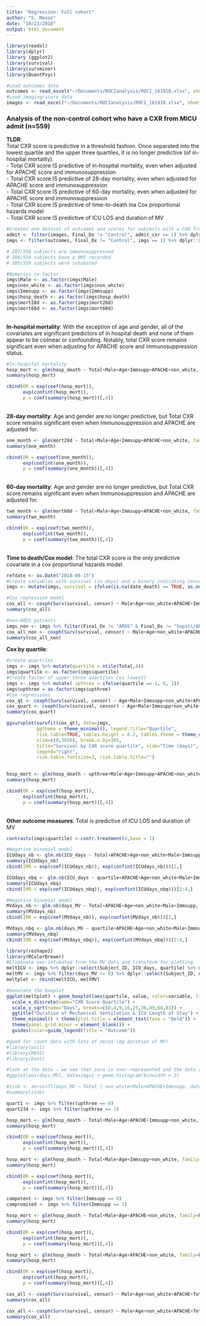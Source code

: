 ```yaml
---
title: "Regression: Full cohort"
author: "S. Mason"
date: "10/23/2018"
output: html_document
---
```


```r
library(readxl)
library(dplyr)
library (ggplot2)
library(survival)
library(survminer)
library(QuantPsyc)
```
```r
#Load outcomes data
outcomes <- read_excel("~/Documents/ROCIanalysis/ROCI_101918.xlsx", sheet = "Outcomes", col_types = c("numeric", "skip", "numeric", "numeric", "numeric", "numeric", "text", "numeric", "numeric", "numeric", "numeric", "numeric", "date", "date", "numeric", "numeric", "date", "date",  "numeric", "date", "date", "numeric", "text", "numeric", "text", "numeric", "numeric", "date", "numeric", "numeric", "text", "numeric", "text", "text"))
#Load imaging/score data
images <- read_excel("~/Documents/ROCIanalysis/ROCI_101918.xlsx", sheet = "Imaging", col_types = c("numeric", "text", "date", "numeric", "date", "numeric", "numeric", "numeric", "date", "text", "numeric", "numeric", "numeric", "numeric", "numeric", "numeric", "skip"))
```

<h3>Analysis of the non-control cohort who have a CXR from MICU admit (n=559)</h3>
**TLDR**:
<br>Total CXR score is predictive in a threshold fashion. Once separated into the lowest quartile and the upper three quartiles, it is no longer predictive (of in-hospital mortality).
<br> - Total CXR score IS predictive of in-hospital mortality, even when adjusted for APACHE score and immunosuppression
<br> - Total CXR score IS predictive of 28-day mortality, even when adjusted for APACHE score and immunosuppression
<br> - Total CXR score IS predictive of 60-day mortality, even when adjusted for APACHE score and immunosuppression
<br> - Total CXR score IS predictive of time-to-death ina Cox proportional hazards model
<br> - Total CXR score IS predictive of ICU LOS and duration of MV
<br>

```r
#Creates one dataset of outcomes and scores for subjects with a CXR from MICU admit
admit <- filter(images, Final_Dx != "Control", admit_cxr == 1) %>% dplyr::select(Subject_ID, cxr_date, Quad1, Quad2, Quad3, Quad4, Total)
imgs <- filter(outcomes, Final_Dx != "Control", imgs == 1) %>% dplyr::select (Subject_ID, Male, Age, BMI, non_white, Immsupp, APACHE, SOFA, days_MV, ICU_admit, ICU_days, Hosp_admit, Hosp_days, Final_Dx, DC_coded, hosp_death, date_death, mort28d, mort60d) %>% merge(admit, by="Subject_ID")

# 207/559 subjects are immunosuppressed
# 286/559 subjects have a BMI recorded
# 285/559 subjects were intubated
```
```r
#Numerics to factor
imgs$Male <- as.factor(imgs$Male)
imgs$non_white <- as.factor(imgs$non_white)
imgs$Immsupp <- as.factor(imgs$Immsupp)
imgs$hosp_death <- as.factor(imgs$hosp_death)
imgs$mort28d <- as.factor(imgs$mort28d)
imgs$mort60d <- as.factor(imgs$mort60d)
```

<br>**In-hospital mortality**: With the exception of age and gender, all of the covariates are significant predictors of in hospital death and none of them appear to be colinear or confounding. Notably, total CXR score remains significant even when adjusting for APACHE score and immunosuppression status. 
```r
#In-hospital mortality
hosp_mort <- glm(hosp_death ~ Total+Male+Age+Immsupp+APACHE+non_white, family=binomial(link='logit'), data=imgs)
summary(hosp_mort)

cbind(OR = exp(coef(hosp_mort)),
      exp(confint(hosp_mort)),
      p = coef(summary(hosp_mort))[,4])

```

<br>**28-day mortality**: Age and gender are no longer predictive, but Total CXR score remains significant even when Immunosuppression and APACHE are adjusted for. 

```r
one_month <- glm(mort28d ~ Total+Male+Age+Immsupp+APACHE+non_white, family=binomial(link='logit'), data=imgs)
summary(one_month)

cbind(OR = exp(coef(one_month)),
      exp(confint(one_month)),
      p = coef(summary(one_month))[,4])
```
<br>**60-day mortality**: Age and gender are no longer predictive, but Total CXR score remains significant even when Immunosuppression and APACHE are adjusted for. 

```r
two_month <- glm(mort60d ~ Total+Male+Age+Immsupp+APACHE+non_white, family=binomial(link='logit'), data=imgs)
summary(two_month)

cbind(OR = exp(coef(two_month)),
      exp(confint(two_month)),
      p = coef(summary(two_month))[,4])
```
<br>**Time to death/Cox model**:  The total CXR score is the only predictive covariate in a cox proportional hazards model. 
```r
refdate <- as.Date("2018-09-15")
#Create variables with survival (in days) and a binary indicating censored status
imgs <- mutate(imgs, survival = ifelse(is.na(date_death) == TRUE, as.numeric(difftime(refdate, ICU_admit, units='days')), as.numeric(difftime(date_death, ICU_admit, units='days')))) %>% mutate(censor = ifelse(is.na(date_death) == TRUE, 0, 1))

#Cox regression model
cox_all <- coxph(Surv(survival, censor) ~ Male+Age+non_white+APACHE+Immsupp+Total, data=imgs)
summary(cox_all)

#non-ARDS patients
imgs_non <- imgs %>% filter(Final_Dx != "ARDS" & Final_Dx != "Sepsis/ARDS")
cox_all_non <- coxph(Surv(survival, censor) ~ Male+Age+non_white+APACHE+Immsupp+Total, data=imgs_non)
summary(cox_all_non)
```
**Cox by quartile**: 
```r
#create quartiles
imgs <- imgs %>% mutate(quartile = ntile(Total,4)) 
imgs$quartile <- as.factor(imgs$quartile)
#Create factor of upper three quartiles (vs lowest)
imgs <- imgs %>% mutate( upthree = ifelse(quartile == 1, 0, 1))
imgs$upthree = as.factor(imgs$upthree)
#Cox regressions
cox_qt <- coxph(Surv(survival, censor) ~ Age+Male+Immsupp+non_white+APACHE+strata(quartile), data=imgs) #for graph
cox_quart <- coxph(Surv(survival, censor) ~ Age+Male+Immsupp+non_white+APACHE+upthree, data=imgs) #for betas
summary(cox_quart)
```
```r
ggsurvplot(survfit(cox_qt), data=imgs, 
           ggtheme = theme_minimal(), legend.title="Quartile",
           risk.table=TRUE, tables.height = 0.2, tables.theme = theme_cleantable(),
           xlim=c(0,3650), break.x.by=365,
           title="Survival by CXR score quartile", xlab="Time (days)",
           legend="right",
           risk.table.fontsize=3, risk.table.title="") 
  
```
```r
hosp_mort <- glm(hosp_death ~ upthree+Male+Age+Immsupp+APACHE+non_white, family=binomial(link='logit'), data=imgs)
summary(hosp_mort)

cbind(OR = exp(coef(hosp_mort)),
      exp(confint(hosp_mort)),
      p = coef(summary(hosp_mort))[,4])
```

<br>**Other outcome measures**: Total is predictive of ICU LOS and duration of MV 
```r
contrasts(imgs$quartile) <-contr.treatment(4,base = 1)

#Negative binomial model
ICUdays_nb <- glm.nb(ICU_days ~ Total+APACHE+Age+non_white+Male+Immsupp, data=imgs)
summary(ICUdays_nb)
cbind(IRR = exp(coef(ICUdays_nb)), exp(confint(ICUdays_nb)))[2,]

ICUdays_nbq <- glm.nb(ICU_days ~ quartile+APACHE+Age+non_white+Male+Immsupp, data=imgs)
summary(ICUdays_nbq)
cbind(IRR = exp(coef(ICUdays_nbq)), exp(confint(ICUdays_nbq)))[2:4,]
```

```r

#Negative binomial model
MVdays_nb <- glm.nb(days_MV ~ Total+APACHE+Age+non_white+Male+Immsupp, data=imgs)
summary(MVdays_nb)
cbind(IRR = exp(coef(MVdays_nb)), exp(confint(MVdays_nb)))[2,]

MVdays_nbq <- glm.nb(days_MV ~ quartile+APACHE+Age+non_white+Male+Immsupp, data=imgs)
summary(MVdays_nbq)
cbind(IRR = exp(coef(MVdays_nbq)), exp(confint(MVdays_nbq)))[2:4,]
```

```r
library(reshape2)
library(RColorBrewer)
#Eliminate non-intubated from the MV data and transform for plotting
meltICU <- imgs %>% dplyr::select(Subject_ID, ICU_days, quartile) %>% melt(id.vars="quartile", measure.vars="ICU_days")
meltMV <- imgs %>% filter(days_MV != 0) %>% dplyr::select(Subject_ID, days_MV, quartile) %>% melt(id.vars="quartile", measure.vars="days_MV")
meltplot <- rbind(meltICU, meltMV)

#Generate the boxplot
ggplot(meltplot) + geom_boxplot(aes(quartile, value, color=variable, fill=quartile, line=quartile)) +   
  scale_x_discrete(name="CXR Score Quartile") + 
  scale_y_sqrt(name="Days", breaks=c(0,4,9,16,25,36,49,64,81)) +
  ggtitle("Duration of Mechanical Ventilation & ICU Length of Stay") +
  theme_minimal() + theme(plot.title = element_text(face = "bold")) +
  theme(panel.grid.minor = element_blank()) + 
  guides(color=guide_legend(title = "Outcome"))

```


```r
#good for count data with lots of zeros (eg duration of MV)
#library(pscl)
#library(MASS)
#library(boot)

#look at the data - we see that zero is over-represented and the data are highly non-normal (bad for OLS) with a wide dispersion (bad for zero-inflated Poisson).
#ggplot(aes(days_MV), data=imgs) + geom_histogram(binwidth = 2)

#zinb <- zeroinfl(days_MV ~ Total | non_white+Male+APACHE+Immsupp, data=imgs, dist="negbin", EM=TRUE)
#summary(zinb)
```


```r
quart1 <- imgs %>% filter(upthree == 0)
quart234 <- imgs %>% filter(upthree == 1)

hosp_mort <- glm(hosp_death ~ Total+Male+Age+APACHE+Immsupp+non_white, family=binomial(link='logit'), data=quart1)
summary(hosp_mort)

cbind(OR = exp(coef(hosp_mort)),
      exp(confint(hosp_mort)),
      p = coef(summary(hosp_mort))[,4])

hosp_mort <- glm(hosp_death ~ Total+Male+Age+Immsupp+non_white, family=binomial(link='logit'), data=quart234)
summary(hosp_mort)

cbind(OR = exp(coef(hosp_mort)),
      exp(confint(hosp_mort)),
      p = coef(summary(hosp_mort))[,4])
```


```r
competent <- imgs %>% filter(Immsupp == 0)
compromised <- imgs %>% filter(Immsupp == 1)

hosp_mort <- glm(hosp_death ~ Total+Male+Age+APACHE+non_white, family=binomial(link='logit'), data=competent)
summary(hosp_mort)

cbind(OR = exp(coef(hosp_mort)),
      exp(confint(hosp_mort)),
      p = coef(summary(hosp_mort))[,4])

hosp_mort <- glm(hosp_death ~ Total+Male+Age+APACHE+non_white, family=binomial(link='logit'), data=compromised)
summary(hosp_mort)

cbind(OR = exp(coef(hosp_mort)),
      exp(confint(hosp_mort)),
      p = coef(summary(hosp_mort))[,4])
```

```r
cox_all <- coxph(Surv(survival, censor) ~ Male+Age+non_white+APACHE+Total, data=competent)
summary(cox_all)

cox_all <- coxph(Surv(survival, censor) ~ Male+Age+non_white+APACHE+Total, data=compromised)
summary(cox_all)
```



